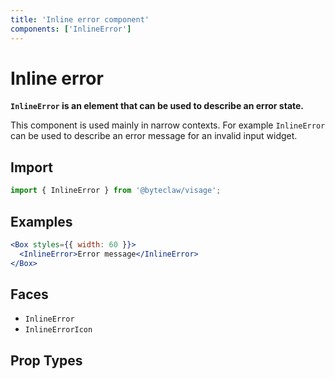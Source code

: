 ```yaml
---
title: 'Inline error component'
components: ['InlineError']
---
```


# Inline error

**`InlineError` is an element that can be used to describe an error state.**

This component is used mainly in narrow contexts. For example `InlineError` can be used to describe an error message for an invalid input widget.

## Import

```js transpile=false
import { InlineError } from '@byteclaw/visage';
```

## Examples

```jsx live
<Box styles={{ width: 60 }}>
  <InlineError>Error message</InlineError>
</Box>
```

## Faces

- `InlineError`
- `InlineErrorIcon`

## Prop Types

<PropTypes component="InlineError" />
